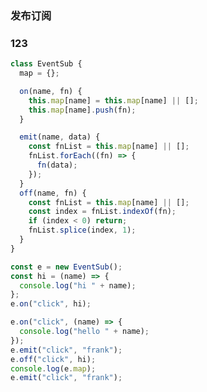 ### 发布订阅

### 123
```js
class EventSub {
  map = {};

  on(name, fn) {
    this.map[name] = this.map[name] || [];
    this.map[name].push(fn);
  }

  emit(name, data) {
    const fnList = this.map[name] || [];
    fnList.forEach((fn) => {
      fn(data);
    });
  }
  off(name, fn) {
    const fnList = this.map[name] || [];
    const index = fnList.indexOf(fn);
    if (index < 0) return;
    fnList.splice(index, 1);
  }
}

const e = new EventSub();
const hi = (name) => {
  console.log("hi " + name);
};
e.on("click", hi);

e.on("click", (name) => {
  console.log("hello " + name);
});
e.emit("click", "frank");
e.off("click", hi);
console.log(e.map);
e.emit("click", "frank");

```
